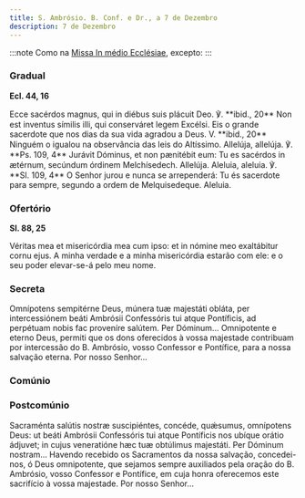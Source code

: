 ```yaml
---
title: S. Ambrósio. B. Conf. e Dr., a 7 de Dezembro
description: 7 de Dezembro
---
```


:::note
Como na [Missa In médio Ecclésiae](/missal/comum/13doutores), excepto:
:::


### Gradual

**Ecl. 44, 16**

<div class="side-by-side not-content">
  <span>
    Ecce sacérdos magnus, qui in diébus suis plácuit Deo. ℣. **ibid., 20** Non est inventus símilis
    illi, qui conserváret legem Excélsi.
  </span>
  <span>
    Eis o grande sacerdote que nos dias da sua vida agradou a Deus. V. **ibid., 20** Ninguém o
    igualou na observância das leis do Altíssimo.
  </span>
  <span>
    Allelúja, allelúja. ℣. **Ps. 109, 4** Jurávit Dóminus, et non pænitébit eum: Tu es sacérdos in
    ætérnum, secúndum órdinem Melchísedech. Allelúja.
  </span>
  <span>
    Aleluia, aleluia. ℣. **Sl. 109, 4** O Senhor jurou e nunca se arrependerá: Tu és sacerdote para
    sempre, segundo a ordem de Melquisedeque. Aleluia.
  </span>
</div>

### Ofertório

**Sl. 88, 25**

<div class="side-by-side not-content">
  <span>Véritas mea et misericórdia mea cum ipso: et in nómine meo exaltábitur cornu ejus.</span>
  <span>
    A minha verdade e a minha misericórdia estarão com ele: e o seu poder elevar-se-á pelo meu nome.
  </span>
</div>

### Secreta

<div class="side-by-side not-content">
  <span>
    Omnípotens sempitérne Deus, múnera tuæ majestáti obláta, per intercessiónem beáti Ambrósii
    Confessóris tui atque Pontíficis, ad perpétuam nobis fac proveníre salútem. Per Dóminum...
  </span>
  <span>
    Omnipotente e eterno Deus, permiti que os dons oferecidos à vossa majestade contribuam por
    intercessão do B. Ambrósio, vosso Confessor e Pontífice, para a nossa salvação eterna. Por nosso
    Senhor...
  </span>
</div>

### Comúnio

<LinkCard href="/missal/santos/12-06#comúnio" title="S. Nicolau, B. e Conf." />

### Postcomúnio

<div class="side-by-side not-content">
  <span>
    Sacraménta salútis nostræ suscipiéntes, concéde, quǽsumus, omnípotens Deus: ut beáti Ambrósii
    Confessóris tui atque Pontíficis nos ubíque orátio ádjuvet; in cujus veneratióne hæc tuæ
    obtúlimus majestáti. Per Dóminum nostram...
  </span>
  <span>
    Havendo recebido os Sacramentos da nossa salvação, concedei-nos, ó Deus omnipotente, que sejamos
    sempre auxiliados pela oração do B. Ambrósio, vosso Confessor e Pontífice, em cuja honra
    oferecemos este sacrifício à vossa majestade. Por nosso Senhor...
  </span>
</div>

